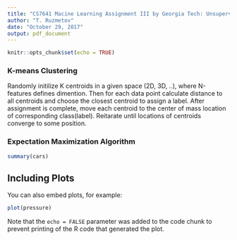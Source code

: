 ```yaml
---
title: "CS7641 Macine Learning Assignment III by Georgia Tech: Unsupervised Learning"
author: "T. Ruzmetov"
date: "October 29, 2017"
output: pdf_document
---
```


```r
knitr::opts_chunk$set(echo = TRUE)
```

### K-means Clustering

Randomly initilize K centroids in a given space (2D, 3D, ..), where N-features defines dimention. Then for each data point calculate distance to
all centroids and choose the closest centroid to assign a label. After assignment is complete, move each centroid to the center of mass location of
corresponding class(label). Reitarate until locations of centroids converge to some position.  


### Expectation Maximization Algorithm



```r
summary(cars)
```

## Including Plots

You can also embed plots, for example:

```r
plot(pressure)
```

Note that the `echo = FALSE` parameter was added to the code chunk to prevent printing of the R code that generated the plot.
